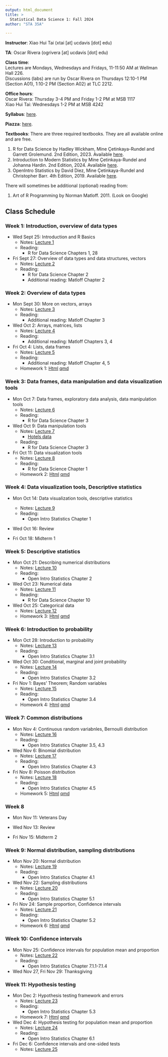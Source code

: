 ```yaml
---
output: html_document
title: >
  Statistical Data Science 1: Fall 2024
author: "STA 35A"

---
```


**Instructor**: Xiao Hui Tai (xtai [at] ucdavis [dot] edu)

**TA**: Oscar Rivera (ogrivera [at] ucdavis [dot] edu)

**Class time**:   
Lectures are Mondays, Wednesdays and Fridays, 11-11:50 AM at Wellman Hall 226.  
Discussions (labs) are run by Oscar Rivera on Thursdays 12:10-1 PM (Section A01), 1:10-2 PM (Section A02) at TLC 2212.

**Office hours**:  
Oscar Rivera: Thursday 3-4 PM and Friday 1-2 PM at MSB 1117  
Xiao Hui Tai: Wednesdays 1-2 PM at MSB 4242

**Syllabus**: [here](https://xhtai.github.io/statdatasci/syllabus_35A_F24.html).

**Piazza**: [here](https://piazza.com/ucdavis/fall2024/sta035aa01a02fq2024/). 

**Textbooks**:
There are three required textbooks. They are all available online and are free. 

1. R for Data Science by Hadley Wickham, Mine Çetinkaya-Rundel and Garrett Grolemund. 2nd Edition, 2023. Available [here](https://r4ds.had.co.nz/).
2. Introduction to Modern Statistics by Mine Çetinkaya-Rundel and Johanna Hardin. 2nd Edition, 2024. Available [here](https://openintro-ims.netlify.app/index.html).
3. OpenIntro Statistics by David Diez, Mine Çetinkaya-Rundel and Christopher Barr. 4th Edition, 2019. Available [here](https://www.openintro.org/book/os/).

There will sometimes be additional (optional) reading from: 

1. Art of R Programming by Norman Matloff. 2011. (Look on Google)

## Class Schedule

### Week 1: Introduction, overview of data types	
- Wed Sept 25: Introduction and R Basics
  - Notes: [Lecture 1](https://xhtai.github.io/statdatasci/lectures/lecture1/lecture1.html)
  - Reading: 
    - R for Data Science Chapters 1, 28

- Fri Sept 27: Overview of data types and data structures, vectors
  - Notes: [Lecture 2](https://xhtai.github.io/statdatasci/lectures/lecture2/lecture2.html)
  - Reading:
    - R for Data Science Chapter 2
    - Additional reading: Matloff Chapter 2

### Week 2: Overview of data types
- Mon Sept 30: More on vectors, arrays
  - Notes: [Lecture 3](https://xhtai.github.io/statdatasci/lectures/lecture3/lecture3.html)
  - Reading:
    - Additional reading: Matloff Chapter 3

- Wed Oct 2: Arrays, matrices, lists
  - Notes: [Lecture 4](https://xhtai.github.io/statdatasci/lectures/lecture4/lecture4.html)
  - Reading:
    - Additional reading: Matloff Chapters 3, 4

- Fri Oct 4: Lists, data frames
  - Notes: [Lecture 5](https://xhtai.github.io/statdatasci/lectures/lecture5/lecture5.html)
  - Reading:
    - Additional reading: Matloff Chapter 4, 5
  - Homework 1: [Html](https://xhtai.github.io/statdatasci/homework/homework1/HW1.html) [qmd](https://xhtai.github.io/statdatasci/homework/homework1/HW1.qmd)

### Week 3: Data frames, data manipulation and data visualization tools
- Mon Oct 7: Data frames, exploratory data analysis, data manipulation tools
  - Notes: [Lecture 6](https://xhtai.github.io/statdatasci/lectures/lecture6/lecture6.html)
  - Reading:
    - R for Data Science Chapter 3

- Wed Oct 9: Data manipulation tools
  - Notes: [Lecture 7](https://xhtai.github.io/statdatasci/lectures/lecture7/lecture7.html)
    - [Hotels data](https://github.com/xhtai/xhtai.github.io/blob/master/statdatasci/lectures/lecture6/data/hotels.csv)
  - Reading:
    - R for Data Science Chapter 3

- Fri Oct 11: Data visualization tools
  - Notes: [Lecture 8](https://xhtai.github.io/statdatasci/lectures/lecture8/lecture8.html)
  - Reading:
    - R for Data Science Chapter 1
  - Homework 2: [Html](https://xhtai.github.io/statdatasci/homework/homework2/HW2.html) [qmd](https://xhtai.github.io/statdatasci/homework/homework2/HW2.qmd)


### Week 4: Data visualization tools, Descriptive statistics
- Mon Oct 14: Data visualization tools, descriptive statistics
  - Notes: [Lecture 9](https://xhtai.github.io/statdatasci/lectures/lecture9/lecture9.html)
  - Reading:
    - Open Intro Statistics Chapter 1

- Wed Oct 16: Review

- Fri Oct 18: Midterm 1

### Week 5: Descriptive statistics
- Mon Oct 21: Describing numerical distributions
  - Notes: [Lecture 10](https://xhtai.github.io/statdatasci/lectures/lecture10/lecture10.html)
  - Reading:
    - Open Intro Statistics Chapter 2

- Wed Oct 23: Numerical data
  - Notes: [Lecture 11](https://xhtai.github.io/statdatasci/lectures/lecture11/lecture11.html)
  - Reading:
    - R for Data Science Chapter 10

- Wed Oct 25: Categorical data
  - Notes: [Lecture 12](https://xhtai.github.io/statdatasci/lectures/lecture12/lecture12.html)
  - Homework 3: [Html](https://xhtai.github.io/statdatasci/homework/homework3/HW3.html) [qmd](https://xhtai.github.io/statdatasci/homework/homework3/HW3.qmd)

### Week 6: Introduction to probability
- Mon Oct 28: Introduction to probability
  - Notes: [Lecture 13](https://xhtai.github.io/statdatasci/lectures/lecture13/lecture13.html)
  - Reading:
    - Open Intro Statistics Chapter 3.1

- Wed Oct 30: Conditional, marginal and joint probability
  - Notes: [Lecture 14](https://xhtai.github.io/statdatasci/lectures/lecture14/lecture14.html)
  - Reading:
    - Open Intro Statistics Chapter 3.2

- Fri Nov 1: Bayes' Theorem; Random variables
  - Notes: [Lecture 15](https://xhtai.github.io/statdatasci/lectures/lecture15/lecture15.html)
  - Reading:
    - Open Intro Statistics Chapter 3.4  
  - Homework 4: [Html](https://xhtai.github.io/statdatasci/homework/homework4/HW4.html) [qmd](https://xhtai.github.io/statdatasci/homework/homework4/HW4.qmd)

### Week 7: Common distributions
- Mon Nov 4: Continuous random variabnles, Bernoulli distribution
  - Notes: [Lecture 16](https://xhtai.github.io/statdatasci/lectures/lecture16/lecture16.html)
  - Reading:
    - Open Intro Statistics Chapter 3.5, 4.3

- Wed Nov 6: Binomial distribution
  - Notes: [Lecture 17](https://xhtai.github.io/statdatasci/lectures/lecture17/lecture17.html)
  - Reading:
    - Open Intro Statistics Chapter 4.3

- Fri Nov 8: Poisson distribution
  - Notes: [Lecture 18](https://xhtai.github.io/statdatasci/lectures/lecture18/lecture18.html)
  - Reading:
    - Open Intro Statistics Chapter 4.5
  - Homework 5: [Html](https://xhtai.github.io/statdatasci/homework/homework5/HW5.html) [qmd](https://xhtai.github.io/statdatasci/homework/homework5/HW5.qmd)

### Week 8 
- Mon Nov 11: Veterans Day 

- Wed Nov 13: Review

- Fri Nov 15: Midterm 2

### Week 9: Normal distribution, sampling distributions
- Mon Nov 20: Normal distribution
  - Notes: [Lecture 19](https://xhtai.github.io/statdatasci/lectures/lecture19/lecture19.html)
  - Reading:
    - Open Intro Statistics Chapter 4.1

- Wed Nov 22: Sampling distributions 
  - Notes: [Lecture 20](https://xhtai.github.io/statdatasci/lectures/lecture20/lecture20.html)
  - Reading:
    - Open Intro Statistics Chapter 5.1

- Fri Nov 24: Sample proportion, Confidence intervals
  - Notes: [Lecture 21](https://xhtai.github.io/statdatasci/lectures/lecture21/lecture21.html)
  - Reading:
    - Open Intro Statistics Chapter 5.2
  - Homework 6: [Html](https://xhtai.github.io/statdatasci/homework/homework6/HW6.html) [qmd](https://xhtai.github.io/statdatasci/homework/homework6/HW6.qmd)


### Week 10: Confidence intervals
- Mon Nov 25: Confidence intervals for population mean and proportion
  - Notes: [Lecture 22](https://xhtai.github.io/statdatasci/lectures/lecture22/lecture22.html)
  - Reading:
    - Open Intro Statistics Chapter 7.1.1-7.1.4

- Wed Nov 27, Fri Nov 29: Thanksgiving

### Week 11: Hypothesis testing
- Mon Dec 2: Hypothesis testing framework and errors
  - Notes: [Lecture 23](https://xhtai.github.io/statdatasci/lectures/lecture23/lecture23.html)
  - Reading:
    - Open Intro Statistics Chapter 5.3
  - Homework 7: [Html](https://xhtai.github.io/statdatasci/homework/homework7/HW7.html) [qmd](https://xhtai.github.io/statdatasci/homework/homework7/HW7.qmd)
- Wed Dec 4: Hypothesis testing for population mean and proportion
  - Notes: [Lecture 24](https://xhtai.github.io/statdatasci/lectures/lecture24/lecture24.html)
  - Reading:
    - Open Intro Statistics Chapter 6.1
- Fri Dec 6: Confidence intervals and one-sided tests
  - Notes: [Lecture 25](https://xhtai.github.io/statdatasci/lectures/lecture25/lecture25.html)


  